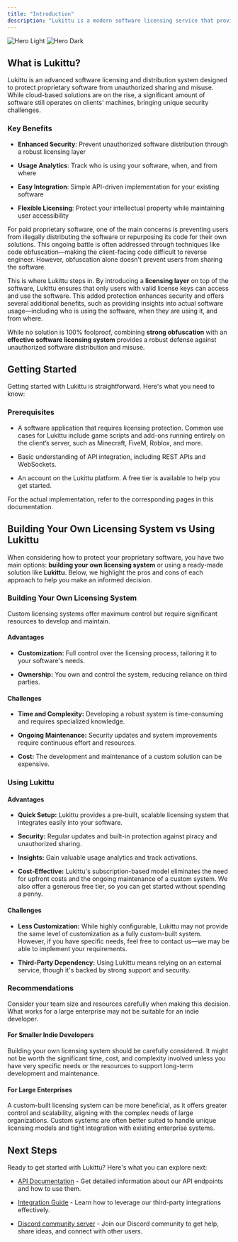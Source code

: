 ```yaml
---
title: "Introduction"
description: "Lukittu is a modern software licensing service that provides robust APIs to add an additional licensing layer to your software, enhancing security and trackability. This documentation contains all the information you need to get started."
---
```


<img alt="Hero Light" classname="block dark:hidden" src="/images/hero-light.png" />

<img alt="Hero Dark" classname="hidden dark:block" src="/images/hero-dark.png" />

## What is Lukittu?

Lukittu is an advanced software licensing and distribution system designed to protect proprietary software from unauthorized sharing and misuse. While cloud-based solutions are on the rise, a significant amount of software still operates on clients' machines, bringing unique security challenges.

### Key Benefits

* **Enhanced Security**: Prevent unauthorized software distribution through a robust licensing layer

* **Usage Analytics**: Track who is using your software, when, and from where

* **Easy Integration**: Simple API-driven implementation for your existing software

* **Flexible Licensing**: Protect your intellectual property while maintaining user accessibility

For paid proprietary software, one of the main concerns is preventing users from illegally distributing the software or repurposing its code for their own solutions. This ongoing battle is often addressed through techniques like code obfuscation—making the client-facing code difficult to reverse engineer. However, obfuscation alone doesn't prevent users from sharing the software.

This is where Lukittu steps in. By introducing a **licensing layer** on top of the software, Lukittu ensures that only users with valid license keys can access and use the software. This added protection enhances security and offers several additional benefits, such as providing insights into actual software usage—including who is using the software, when they are using it, and from where.

While no solution is 100% foolproof, combining **strong obfuscation** with an **effective software licensing system** provides a robust defense against unauthorized software distribution and misuse.

## Getting Started

Getting started with Lukittu is straightforward. Here's what you need to know:

### Prerequisites

* A software application that requires licensing protection. Common use cases for Lukittu include game scripts and add-ons running entirely on the client’s server, such as Minecraft, FiveM, Roblox, and more.

* Basic understanding of API integration, including REST APIs and WebSockets.

* An account on the Lukittu platform. A free tier is available to help you get started.  

<Note>
   For the actual implementation, refer to the corresponding pages in this documentation.
</Note>

## Building Your Own Licensing System vs Using Lukittu

When considering how to protect your proprietary software, you have two main options: **building your own licensing system** or using a ready-made solution like **Lukittu**. Below, we highlight the pros and cons of each approach to help you make an informed decision.

### Building Your Own Licensing System

<Note>
  Custom licensing systems offer maximum control but require significant
  resources to develop and maintain.
</Note>

#### Advantages

* **Customization:** Full control over the licensing process, tailoring it to your software's needs.

* **Ownership:** You own and control the system, reducing reliance on third parties.

#### Challenges

* **Time and Complexity:** Developing a robust system is time-consuming and requires specialized knowledge.

* **Ongoing Maintenance:** Security updates and system improvements require continuous effort and resources.

* **Cost:** The development and maintenance of a custom solution can be expensive.

### Using Lukittu

#### Advantages

* **Quick Setup:** Lukittu provides a pre-built, scalable licensing system that integrates easily into your software.

* **Security:** Regular updates and built-in protection against piracy and unauthorized sharing.

* **Insights:** Gain valuable usage analytics and track activations.

* **Cost-Effective:** Lukittu's subscription-based model eliminates the need for upfront costs and the ongoing maintenance of a custom system. We also offer a generous free tier, so you can get started without spending a penny.

#### Challenges

* **Less Customization:** While highly configurable, Lukittu may not provide the same level of customization as a fully custom-built system. However, if you have specific needs, feel free to contact us—we may be able to implement your requirements.

* **Third-Party Dependency:** Using Lukittu means relying on an external service, though it's backed by strong support and security.

### Recommendations

<Warning>
  Consider your team size and resources carefully when making this decision.
  What works for a large enterprise may not be suitable for an indie developer.
</Warning>

#### For Smaller Indie Developers

Building your own licensing system should be carefully considered. It might not be worth the significant time, cost, and complexity involved unless you have very specific needs or the resources to support long-term development and maintenance.

#### For Large Enterprises

A custom-built licensing system can be more beneficial, as it offers greater control and scalability, aligning with the complex needs of large organizations. Custom systems are often better suited to handle unique licensing models and tight integration with existing enterprise systems.

## Next Steps

Ready to get started with Lukittu? Here's what you can explore next:

* [API Documentation](https://docs.lukittu.com/api-reference/introduction) - Get detailed information about our API endpoints and how to use them.

* [Integration Guide](#) - Learn how to leverage our third-party integrations effectively.

* [Discord community server](https://discord.lukittu.com) - Join our Discord community to get help, share ideas, and connect with other users.